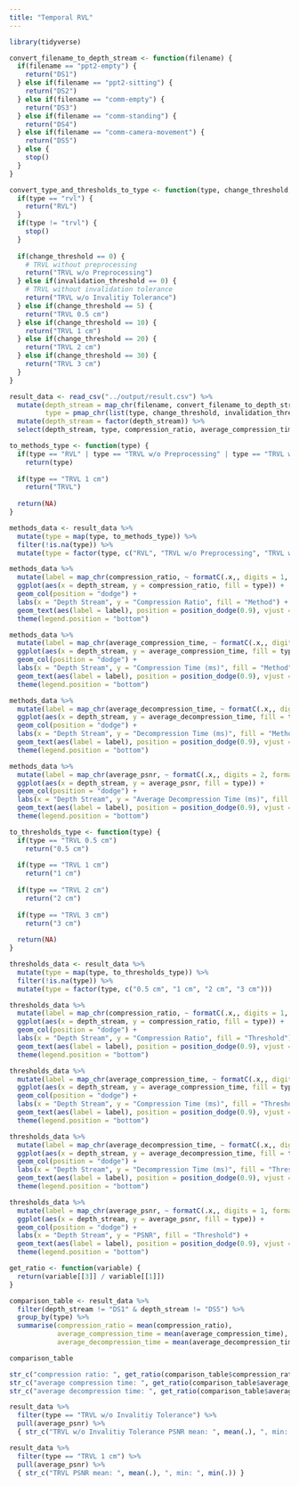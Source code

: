 ---
title: "Temporal RVL"
---

```{r}
library(tidyverse)

convert_filename_to_depth_stream <- function(filename) {
  if(filename == "ppt2-empty") {
    return("DS1")
  } else if(filename == "ppt2-sitting") {
    return("DS2")
  } else if(filename == "comm-empty") {
    return("DS3")
  } else if(filename == "comm-standing") {
    return("DS4")
  } else if(filename == "comm-camera-movement") {
    return("DS5")
  } else {
    stop()
  }
}

convert_type_and_thresholds_to_type <- function(type, change_threshold, invalidation_threshold) {
  if(type == "rvl") {
    return("RVL")
  }
  if(type != "trvl") {
    stop()
  }
  
  if(change_threshold == 0) {
    # TRVL without preprocessing
    return("TRVL w/o Preprocessing")
  } else if(invalidation_threshold == 0) {
    # TRVL without invalidation tolerance
    return("TRVL w/o Invalitiy Tolerance")
  } else if(change_threshold == 5) {
    return("TRVL 0.5 cm")
  } else if(change_threshold == 10) {
    return("TRVL 1 cm")
  } else if(change_threshold == 20) {
    return("TRVL 2 cm")
  } else if(change_threshold == 30) {
    return("TRVL 3 cm")
  }
}

result_data <- read_csv("../output/result.csv") %>%
  mutate(depth_stream = map_chr(filename, convert_filename_to_depth_stream),
         type = pmap_chr(list(type, change_threshold, invalidation_threshold), convert_type_and_thresholds_to_type)) %>%
  mutate(depth_stream = factor(depth_stream)) %>%
  select(depth_stream, type, compression_ratio, average_compression_time, average_decompression_time, average_psnr)
```

```{r, fig.width=6, fig.height=5}
to_methods_type <- function(type) {
  if(type == "RVL" | type == "TRVL w/o Preprocessing" | type == "TRVL w/o Invalitiy Tolerance")
    return(type)
  
  if(type == "TRVL 1 cm")
    return("TRVL")
  
  return(NA)
}

methods_data <- result_data %>%
  mutate(type = map(type, to_methods_type)) %>%
  filter(!is.na(type)) %>%
  mutate(type = factor(type, c("RVL", "TRVL w/o Preprocessing", "TRVL w/o Invalitiy Tolerance", "TRVL")))

methods_data %>%
  mutate(label = map_chr(compression_ratio, ~ formatC(.x,, digits = 1, format = "f"))) %>%
  ggplot(aes(x = depth_stream, y = compression_ratio, fill = type)) +
  geom_col(position = "dodge") +
  labs(x = "Depth Stream", y = "Compression Ratio", fill = "Method") +
  geom_text(aes(label = label), position = position_dodge(0.9), vjust = -0.4) +
  theme(legend.position = "bottom")

methods_data %>%
  mutate(label = map_chr(average_compression_time, ~ formatC(.x,, digits = 1, format = "f"))) %>%
  ggplot(aes(x = depth_stream, y = average_compression_time, fill = type)) +
  geom_col(position = "dodge") +
  labs(x = "Depth Stream", y = "Compression Time (ms)", fill = "Method") +
  geom_text(aes(label = label), position = position_dodge(0.9), vjust = -0.4) +
  theme(legend.position = "bottom")

methods_data %>%
  mutate(label = map_chr(average_decompression_time, ~ formatC(.x,, digits = 1, format = "f"))) %>%
  ggplot(aes(x = depth_stream, y = average_decompression_time, fill = type)) +
  geom_col(position = "dodge") +
  labs(x = "Depth Stream", y = "Decompression Time (ms)", fill = "Method") +
  geom_text(aes(label = label), position = position_dodge(0.9), vjust = -0.4) +
  theme(legend.position = "bottom")

methods_data %>%
  mutate(label = map_chr(average_psnr, ~ formatC(.x,, digits = 2, format = "f"))) %>%
  ggplot(aes(x = depth_stream, y = average_psnr, fill = type)) +
  geom_col(position = "dodge") +
  labs(x = "Depth Stream", y = "Average Decompression Time (ms)", fill = "Method") +
  geom_text(aes(label = label), position = position_dodge(0.9), vjust = -0.4) +
  theme(legend.position = "bottom")
```

```{r, fig.width=6, fig.height=5}
to_thresholds_type <- function(type) {
  if(type == "TRVL 0.5 cm")
    return("0.5 cm")
  
  if(type == "TRVL 1 cm")
    return("1 cm")
  
  if(type == "TRVL 2 cm")
    return("2 cm")
  
  if(type == "TRVL 3 cm")
    return("3 cm")
  
  return(NA)
}

thresholds_data <- result_data %>%
  mutate(type = map(type, to_thresholds_type)) %>%
  filter(!is.na(type)) %>%
  mutate(type = factor(type, c("0.5 cm", "1 cm", "2 cm", "3 cm")))

thresholds_data %>%
  mutate(label = map_chr(compression_ratio, ~ formatC(.x,, digits = 1, format = "f"))) %>%
  ggplot(aes(x = depth_stream, y = compression_ratio, fill = type)) +
  geom_col(position = "dodge") +
  labs(x = "Depth Stream", y = "Compression Ratio", fill = "Threshold") +
  geom_text(aes(label = label), position = position_dodge(0.9), vjust = -0.4) +
  theme(legend.position = "bottom")

thresholds_data %>%
  mutate(label = map_chr(average_compression_time, ~ formatC(.x,, digits = 1, format = "f"))) %>%
  ggplot(aes(x = depth_stream, y = average_compression_time, fill = type)) +
  geom_col(position = "dodge") +
  labs(x = "Depth Stream", y = "Compression Time (ms)", fill = "Threshold") +
  geom_text(aes(label = label), position = position_dodge(0.9), vjust = -0.4) +
  theme(legend.position = "bottom")

thresholds_data %>%
  mutate(label = map_chr(average_decompression_time, ~ formatC(.x,, digits = 1, format = "f"))) %>%
  ggplot(aes(x = depth_stream, y = average_decompression_time, fill = type)) +
  geom_col(position = "dodge") +
  labs(x = "Depth Stream", y = "Decompression Time (ms)", fill = "Threshold") +
  geom_text(aes(label = label), position = position_dodge(0.9), vjust = -0.4) +
  theme(legend.position = "bottom")

thresholds_data %>%
  mutate(label = map_chr(average_psnr, ~ formatC(.x,, digits = 1, format = "f"))) %>%
  ggplot(aes(x = depth_stream, y = average_psnr, fill = type)) +
  geom_col(position = "dodge") +
  labs(x = "Depth Stream", y = "PSNR", fill = "Threshold") +
  geom_text(aes(label = label), position = position_dodge(0.9), vjust = -0.4) +
  theme(legend.position = "bottom")
```

```{r}
get_ratio <- function(variable) {
  return(variable[[3]] / variable[[1]])
}

comparison_table <- result_data %>%
  filter(depth_stream != "DS1" & depth_stream != "DS5") %>%
  group_by(type) %>%
  summarise(compression_ratio = mean(compression_ratio),
            average_compression_time = mean(average_compression_time),
            average_decompression_time = mean(average_decompression_time))

comparison_table

str_c("compression ratio: ", get_ratio(comparison_table$compression_ratio))
str_c("average compression time: ", get_ratio(comparison_table$average_compression_time))
str_c("average decompression time: ", get_ratio(comparison_table$average_decompression_time))

result_data %>%
  filter(type == "TRVL w/o Invalitiy Tolerance") %>%
  pull(average_psnr) %>%
  { str_c("TRVL w/o Invalitiy Tolerance PSNR mean: ", mean(.), ", min: ", min(.)) }

result_data %>%
  filter(type == "TRVL 1 cm") %>%
  pull(average_psnr) %>%
  { str_c("TRVL PSNR mean: ", mean(.), ", min: ", min(.)) }
```
